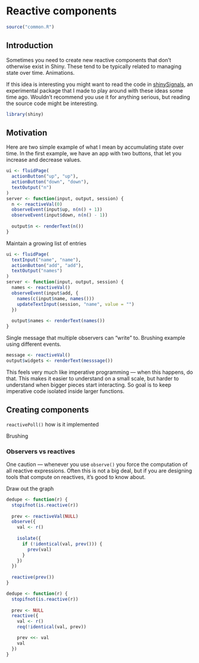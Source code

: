 # Reactive components {#reactivity-components}

```r
source("common.R")
```

## Introduction

Sometimes you need to create new reactive components that don't otherwise exist in Shiny.
These tend to be typically related to managing state over time.
Animations.

If this idea is interesting you might want to read the code in [shinySignals](https://github.com/hadley/shinySignals/), an experimental package that I made to play around with these ideas some time ago.
Wouldn't recommend you use it for anything serious, but reading the source code might be interesting.

```r
library(shiny)
```

## Motivation

Here are two simple example of what I mean by accumulating state over time.
In the first example, we have an app with two buttons, that let you increase and decrease values.

```r
ui <- fluidPage(
  actionButton("up", "up"),
  actionButton("down", "down"),
  textOutput("n")
)
server <- function(input, output, session) {
  n <- reactiveVal(0)
  observeEvent(input$up, n(n() + 1))
  observeEvent(input$down, n(n() - 1))
  
  output$n <- renderText(n())
}
```

Maintain a growing list of entries

```r
ui <- fluidPage(
  textInput("name", "name"),
  actionButton("add", "add"),
  textOutput("names")
)
server <- function(input, output, session) {
  names <- reactiveVal()
  observeEvent(input$add, {
    names(c(input$name, names()))
    updateTextInput(session, "name", value = "")
  })
  
  output$names <- renderText(names())
}
```

Single message that multiple observers can "write" to.
Brushing example using different events.

```r
message <- reactiveVal()
output$widgets <- renderText(messsage())
```

This feels very much like imperative programming --- when this happens, do that.
This makes it easier to understand on a small scale, but harder to understand when bigger pieces start interacting.
So goal is to keep imperative code isolated inside larger functions.

## Creating components

`reactivePoll()` how is it implemented

Brushing

### Observers vs reactives

One caution --- whenever you use `observe()` you force the computation of all reactive expressions.
Often this is not a big deal, but if you are designing tools that compute on reactives, it's good to know about.

Draw out the graph

```r
dedupe <- function(r) {
  stopifnot(is.reactive(r))
  
  prev <- reactiveVal(NULL)
  observe({
    val <- r()
    
    isolate({
      if (!identical(val, prev())) {
        prev(val)
      }
    })
  })
  
  reactive(prev())
}
```

```r
dedupe <- function(r) {
  stopifnot(is.reactive(r))
  
  prev <- NULL
  reactive({
    val <- r()
    req(!identical(val, prev))

    prev <<- val
    val
  })
}
```

